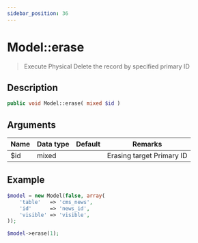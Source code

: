 ```yaml
---
sidebar_position: 36
---
```


# Model::erase

> Execute Physical Delete the record by specified primary ID

## Description

```php
public void Model::erase( mixed $id )
```

## Arguments

| Name | Data type | Default | Remarks                   |
| ---- | --------- | ------- | ------------------------- |
| $id  | mixed     |         | Erasing target Primary ID |

## Example

```php title="Controller"
$model = new Model(false, array(
    'table'   => 'cms_news',
    'id'      => 'news_id',
    'visible' => 'visible',
));

$model->erase(1);
```
